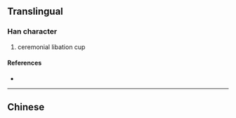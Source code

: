 {{character info/new}}
{{also|瓚}}
==Translingual==

===Han character===
{{Han char|rn=96|rad=玉|as=16|sn=20|four=|canj=MGHUO|ids=⿰𤣩赞}}

# ceremonial libation cup

====References====
* {{Han ref|kx=0745.141|hdz=21145.170|uh=74D2|ud=29906}}

----

==Chinese==
{{zh-see|瓚}}